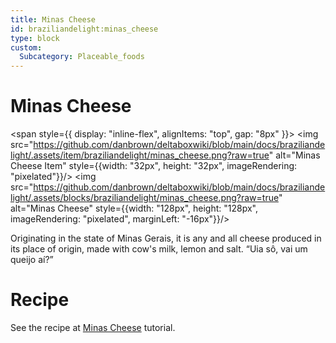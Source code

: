 ```yaml
---
title: Minas Cheese
id: braziliandelight:minas_cheese
type: block
custom:
  Subcategory: Placeable_foods
---
```


# Minas Cheese

<span style={{ display: "inline-flex", alignItems: "top", gap: "8px" }}>
  <img src="https://github.com/danbrown/deltaboxwiki/blob/main/docs/braziliandelight/.assets/item/braziliandelight/minas_cheese.png?raw=true"
         alt="Minas Cheese Item" style={{width: "32px", height: "32px", imageRendering: "pixelated"}}/>
  <img src="https://github.com/danbrown/deltaboxwiki/blob/main/docs/braziliandelight/.assets/blocks/braziliandelight/minas_cheese.png?raw=true"
         alt="Minas Cheese" style={{width: "128px", height: "128px", imageRendering: "pixelated", marginLeft: "-16px"}}/>
</span>

Originating in the state of Minas Gerais, it is any and all cheese produced in its place of origin, made with cow's milk, lemon and salt.
“Uia sô, vai um queijo aí?”
# Recipe

See the recipe at [Minas Cheese](https://moddedmc.wiki/en/project/braziliandelight/docs/tutorials/minas_cheese) tutorial.